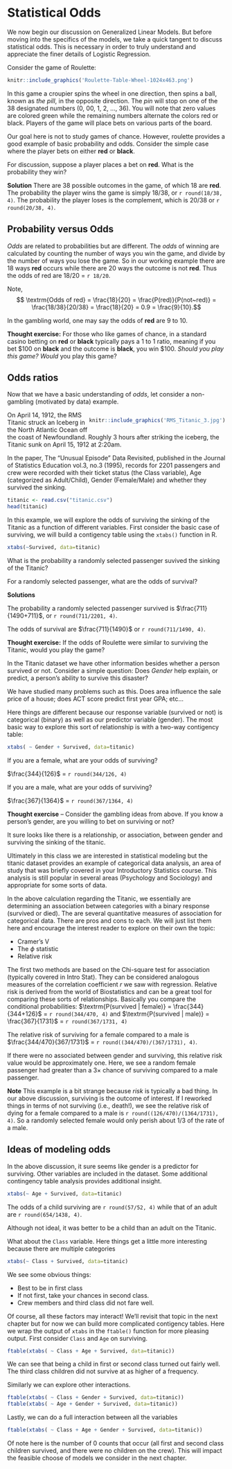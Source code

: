 
# Statistical Odds

We now begin our discussion on Generalized Linear Models. But before moving into the specifics of the models, we take a quick tangent to discuss statistical odds. This is necessary in order to truly understand and appreciate the finer details of Logistic Regression.

Consider the game of Roulette:

```r
knitr::include_graphics('Roulette-Table-Wheel-1024x463.png')
```

In this game a croupier spins the wheel in one direction, then spins a ball, known as *the pill*, in the opposite direction. The *pin* will stop on one of the 38 designated numbers (0, 00, 1, 2, $\ldots$, 36). You will note that zero values are colored green while the remaining numbers alternate the colors red or black. Players of the game will place bets on various parts of the board.

Our goal here is not to study games of chance. However, roulette provides a good example of basic probability and odds. Consider the simple case where the player bets on either **red** or **black**.

For discussion, suppose a player places a bet on **red**. What is the probability they win?

**Solution** There are 38 possible outcomes in the game, of which 18 are **red**. The probability the player wins the game is simply 18/38, or `r round(18/38, 4)`. The probability the player loses is the complement, which is 20/38 or `r round(20/38, 4)`.

## Probability versus Odds

*Odds* are related to probabilities but are different. The *odds* of winning are calculated by counting the number of ways you win the game, and divide by the number of ways you lose the game. So in our working example there are 18 ways **red** occurs while there are 20 ways the outcome is not **red**. Thus the odds of red are 18/20 = `r 18/20`.

Note,
$$ \textrm{Odds of red} = \frac{18}{20} = \frac{P(red)}{P(not~red)} = \frac{18/38}{20/38} = \frac{18}{20} = 0.9 = \frac{9}{10}.$$

In the gambling world, one may say the odds of **red** are 9 to 10. 

**Thought exercise:** For those who like games of chance, in a standard casino betting on **red** or **black** typically pays a 1 to 1 ratio, meaning if you bet \$100 on **black** and the outcome is **black**, you win \$100. *Should you play this game?* *Would* you play this game?

## Odds ratios

Now that we have a basic understanding of *odds*, let consider a non-gambling (motivated by data) example.

<div style="float:right;position: relative; ">
```r
knitr::include_graphics('RMS_Titanic_3.jpg')
```
</div>

On April 14, 1912, the RMS Titanic struck an Iceberg in the North Atlantic Ocean off the coast of Newfoundland. Roughly 3 hours after striking the iceberg, the Titanic sunk on April 15, 1912 at 2:20am. 

In the paper, The "Unusual Episode" Data Revisited, published in the Journal of Statistics Education vol.3, no.3 (1995), records for 2201 passengers and crew were recorded with their ticket status (the Class variable), Age (categorized as Adult/Child), Gender (Female/Male) and whether they survived the sinking.

```r
titanic <- read.csv("titanic.csv")
head(titanic)
```

In this example, we will explore the odds of surviving the sinking of the Titanic as a function of different variables. First consider the basic case of surviving, we will build a contigency table using the `xtabs()` function in R.

```r
xtabs(~Survived, data=titanic)
```

What is the probability a randomly selected passenger suvived the sinking of the Titanic?

For a randomly selected passenger, what are the odds of survival?

**Solutions**

The probability a randomly selected passenger survived is $\frac{711}{1490+711}$, or `r round(711/2201, 4)`. 

The odds of survival are $\frac{711}{1490}$ or `r round(711/1490, 4)`. 

**Thought exercise:** If the odds of Roulette were similar to surviving the Titanic, would you play the game?


In the Titanic dataset we have other information besides whether a person survived or not. Consider a simple question: Does *Gender* help explain, or predict, a person's ability to survive this disaster?

We have studied many problems such as this. Does area influence the sale price of a house; does ACT score predict first year GPA; etc... 

Here things are different because our response variable (survived or not) is categorical (binary) as well as our predictor variable (gender). The most basic way to explore this sort of relationship is with a two-way contigency table:

```r
xtabs( ~ Gender + Survived, data=titanic)
```

If you are a female, what are your odds of surviving? 

$\frac{344}{126}$ =  `r round(344/126, 4)`

If you are a male, what are your odds of surviving?

$\frac{367}{1364}$ =  `r round(367/1364, 4)`

**Thought exercise** -- Consider the gambling ideas from above. If you know a person's gender, are you willing to bet on surviving or not?

It sure looks like there is a relationship, or association, between gender and surviving the sinking of the titanic. 

Ultimately in this class we are interested in statistical modeling but the titanic dataset provides an example of categorical data analysis, an area of study that was briefly covered in your Introductory Statistics course. This analysis is still popular in several areas (Psychology and Sociology) and appropriate for some sorts of data.

In the above calculation regarding the Titanic, we essentially are determining an association between categories with a binary response (survived or died). The are several quantitative measures of association for categorical data. There are pros and cons to each. We will just list them here and encourage the interest reader to explore on their own the topic:

* Cramer's V
* The $\phi$ statistic
* Relative risk

The first two methods are based on the Chi-square test for association (typically covered in Intro Stat). They can be considered analogous measures of the correlation coefficient $r$ we saw with regression.
Relative risk is derived from the world of Biostatistics and can be a great tool for comparing these sorts of relationships. Basically you compare the conditional probabilities: $\textrm{P(survived | female)} = \frac{344}{344+126}$ =  `r round(344/470, 4)`
and $\textrm{P(survived | male)} = \frac{367}{1731}$ =  `r round(367/1731, 4)`

The relative risk of surviving for a female compared to a male is $\frac{344/470}{367/1731}$ = `r round((344/470)/(367/1731), 4)`.

If there were no associated between gender and surviving, this relative risk value would be approximately one.
Here, we see a random female passenger had greater than a $3\times$ chance of surviving compared to a male passenger. 

**Note** This example is a bit strange because *risk* is typically a bad thing. In our above discussion, surviving is the outcome of interest. If I reworked things in terms of not surviving (i.e., death!), we see the relative risk of dying for a female compared to a male is `r round((126/470)/(1364/1731), 4)`. So a randomly selected female would only perish about 1/3 of the rate of a male.

## Ideas of modeling odds

In the above discussion, it sure seems like gender is a predictor for surviving. Other variables are included in the dataset. Some additional contingency table analysis provides additional insight.

```r
xtabs(~ Age + Survived, data=titanic)
```

The odds of a child surviving are `r round(57/52, 4)` while that of an adult are `r round(654/1438, 4)`. 

Although not ideal, it was better to be a child than an adult on the Titanic.

What about the `Class` variable. Here things get a little more interesting because there are multiple categories

```r
xtabs(~ Class + Survived, data=titanic)
```

We see some obvious things:

* Best to be in first class
* If not first, take your chances in second class.
* Crew members and third class did not fare well.

Of course, all these factors may interact! We'll revisit that topic in the next chapter but for now we can build more complicated contigency tables. Here we wrap the output of `xtabs` in the `ftable()` function for more pleasing output. First consider `Class` and `Age` on surviving.

```r
ftable(xtabs( ~ Class + Age + Survived, data=titanic))
```

We can see that being a child in first or second class turned out fairly well. The third class children did not survive at as higher of a frequency.

Similarly we can explore other interactions.

```r
ftable(xtabs( ~ Class + Gender + Survived, data=titanic))
ftable(xtabs( ~ Age + Gender + Survived, data=titanic))
```

Lastly, we can do a full interaction between all the variables

```r
ftable(xtabs( ~ Class + Age + Gender + Survived, data=titanic))
```

Of note here is the number of 0 counts that occur (all first and second class children survived, and there were no children on the crew). This will impact the feasible choose of models we consider in the next chapter.

